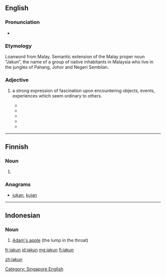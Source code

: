 ==English==

===Pronunciation===
* {{IPA|/dʒʌkun/|lang=en}}

===Etymology===
Loanword from Malay. Semantic extension of the Malay proper noun “Jakun”, the name of a group of native inhabitants in Malaysia who live in the jungles of Pahang, Johor and Negeri Sembilan.

===Adjective===
{{en-adj}}
{{rfc|adjective defined as if it were a noun|lang=en}}
# {{lb|en|informal|derogatory}} a strong expression of fascination upon encountering objects, events, experiences which seem ordinary to others.
#* {{quote-book|year=2009|date=February 9|title=The Jakun Tourist A Jakun Tourist’s Worst Nightmare…|
|passage=A jakun tourist’s worst nightmare…is an idiot who simply cannot see that people want to take photographs & simply stands right in front of the object jakun tourists want to photograph, & lingers around it.}}
#* {{quote-book|year=2013|date=May 17|author=Joel Wong|title=ONE Asia MMA Summit 2013: The Recap|
|passage=Yes, it was one of the many jakun moments I had while in Singapore.}}
#* {{quote-book|year=2015|date=December 26|author=The Halal Food Blog|title= Jinjja Chicken
|passage=And it’s popular foods in Korean culture that apparently so many of our readers are familiar with it all! But of course, we all jakun lah LOL.}}
#* {{quote-book|year=2015|date=June 26|author=shaolintiger|title= Frog Porridge, Chicken Rice & the Journey Home
|passage=Sorry so jakun, need to post a picture of my Uber because it looks like a Bentley.}}
#* {{quote-book|year=2016|date=March 18|author=fatinabilaah||title= [Twitter feed]|passage=I was so jakun with the pen thingy and this happened hehe I feel like a kid.}}

[[Category: Singapore English]]
----

==Finnish==

===Noun===
{{head|fi|noun form}}

# {{fi-form of|jakku|case=genitive|pl=singular}}

===Anagrams===
* [[jukan#Finnish|jukan]], [[kujan#Finnish|kujan]]

----

==Indonesian==

===Noun===
{{id-noun}}

# [[Adam's apple]] (the lump in the throat)

{{tbot entry|Indonesian|Adam's apple|2009|January|id}}

[[fr:jakun]]
[[id:jakun]]
[[mg:jakun]]
[[fi:jakun]]


[[zh:jakun]]